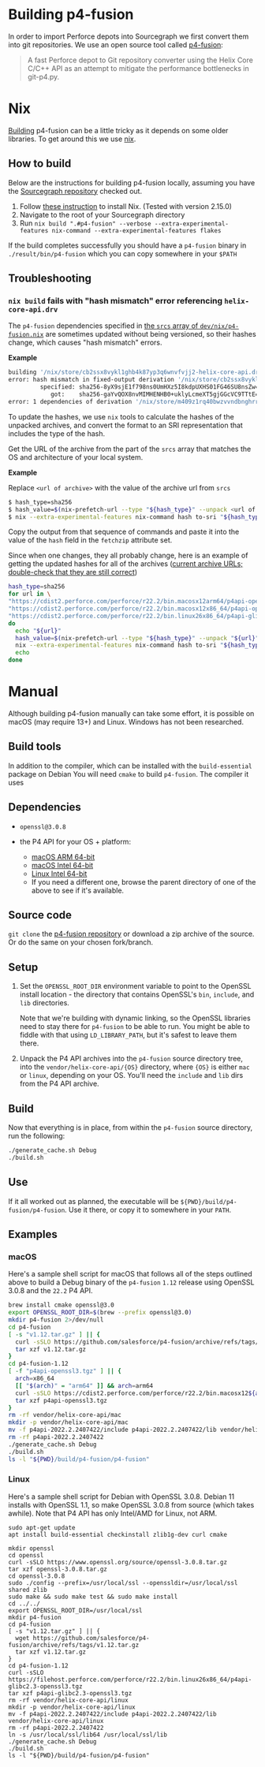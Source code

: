 # Building p4-fusion

In order to import Perforce depots into Sourcegraph we first convert them into git repositories. We use an open source tool called [p4-fusion](https://github.com/salesforce/p4-fusion):

> A fast Perforce depot to Git repository converter using the Helix Core C/C++ API as an attempt to mitigate the performance bottlenecks in git-p4.py.

# Nix

[Building](https://github.com/salesforce/p4-fusion#build) p4-fusion can be a little tricky as it depends on some older libraries. To get around this we use [nix](https://nixos.org).

## How to build

Below are the instructions for building p4-fusion locally, assuming you have the [Sourcegraph repository](https://github.com/sourcegraph/sourcegraph) checked out.

1. Follow [these instruction](https://nixos.org/download.html) to install Nix. (Tested with version 2.15.0)
1. Navigate to the root of your Sourcegraph directory
1. Run `nix build ".#p4-fusion" --verbose --extra-experimental-features nix-command --extra-experimental-features flakes`

If the build completes successfully you should have a `p4-fusion` binary in `./result/bin/p4-fusion` which you can copy somewhere in your `$PATH`

## Troubleshooting

### `nix build` fails with "hash mismatch" error referencing `helix-core-api.drv`

The `p4-fusion` dependencies specified in [the `srcs` array of `dev/nix/p4-fusion.nix`](https://sourcegraph.com/github.com/sourcegraph/sourcegraph@8d513301f8a12f7c7e0b5a66ed20ba14b6679cca/-/blob/dev/nix/p4-fusion.nix?L45-77) are sometimes updated without being versioned, so their hashes change, which causes "hash mismatch" errors.

**Example**

```bash
building '/nix/store/cb2ssx8vykl1ghb4k87yp3q6wnvfvjj2-helix-core-api.drv'...
error: hash mismatch in fixed-output derivation '/nix/store/cb2ssx8vykl1ghb4k87yp3q6wnvfvjj2-helix-core-api.drv':
         specified: sha256-8yX9sjE1f798ns0UmHXz5I8kdpUXHS01FG46SU8nsZw=
            got:    sha256-gaYvQOX8nvMIMHENHB0+uklyLcmeXT5gjGGcVC9TTtE=
error: 1 dependencies of derivation '/nix/store/m409z1rq40bwzvvndbnghrrxm000zd9v-p4-fusion.drv' failed to build
```

To update the hashes, we use `nix` tools to calculate the hashes of the unpacked archives, and convert the format to an SRI representation that includes the type of the hash.

Get the URL of the archive from the part of the `srcs` array that matches the OS and architecture of your local system.

**Example**

Replace `<url of archive>` with the value of the archive url from `srcs`

```bash
$ hash_type=sha256
$ hash_value=$(nix-prefetch-url --type "${hash_type}" --unpack <url of archive>)
$ nix --extra-experimental-features nix-command hash to-sri "${hash_type}:${hash_value}"
```

Copy the output from that sequence of commands and paste it into the value of the `hash` field in the `fetchzip` attribute set.

Since when one changes, they all probably change, here is an example of getting the updated hashes for all of the archives ([current archive URLs; double-check that they are still correct](https://sourcegraph.com/github.com/sourcegraph/sourcegraph/-/blob/dev/nix/p4-fusion.nix))

```bash
hash_type=sha256
for url in \
"https://cdist2.perforce.com/perforce/r22.2/bin.macosx12arm64/p4api-openssl3.tgz" \
"https://cdist2.perforce.com/perforce/r22.2/bin.macosx12x86_64/p4api-openssl3.tgz" \
"https://cdist2.perforce.com/perforce/r22.2/bin.linux26x86_64/p4api-glibc2.3-openssl3.tgz"
do
  echo "${url}"
  hash_value=$(nix-prefetch-url --type "${hash_type}" --unpack "${url}")
  nix --extra-experimental-features nix-command hash to-sri "${hash_type}:${hash_value}"
  echo
done
```

# Manual

Although building p4-fusion manually can take some effort, it is possible on macOS (may require 13+) and Linux. Windows has not been researched.

## Build tools

In addition to the compiler, which can be installed with the `build-essential` package on Debian
You will need `cmake` to build `p4-fusion`. The compiler it uses

## Dependencies

- `openssl@3.0.8`

- the P4 API for your OS + platform:
  - [macOS ARM 64-bit](https://filehost.perforce.com/perforce/r22.2/bin.macosx12arm64/p4api-openssl3.tgz)
  - [macOS Intel 64-bit](https://filehost.perforce.com/perforce/r22.2/bin.macosx12x86_64/p4api-openssl3.tgz)
  - [Linux Intel 64-bit](https://filehost.perforce.com/perforce/r22.2/bin.linux26x86_64/p4api-glibc2.3-openssl3.tgz)
  - If you need a different one, browse the parent directory of one of the above to see if it's available.

## Source code

`git clone` the [p4-fusion repository](https://github/salesforce/p4-fusion) or download a zip archive of the source. Or do the same on your chosen fork/branch.

## Setup

1. Set the `OPENSSL_ROOT_DIR` environment variable to point to the OpenSSL install location - the directory that contains OpenSSL's `bin`, `include`, and `lib` directories.

    Note that we're building with dynamic linking, so the OpenSSL libraries need to stay there for `p4-fusion` to be able to run.
You might be able to fiddle with that using `LD_LIBRARY_PATH`, but it's safest to leave them there.

2. Unpack the P4 API archives into the `p4-fusion` source directory tree, into the `vendor/helix-core-api/{OS}` directory, where `{OS}` is either `mac` or `linux`, depending on your OS. You'll need the `include` and `lib` dirs from the P4 API archive.

## Build

Now that everything is in place, from within the `p4-fusion` source directory, run the following:

```bash
./generate_cache.sh Debug
./build.sh
```

## Use

If it all worked out as planned, the executable will be `${PWD}/build/p4-fusion/p4-fusion`. Use it there, or copy it to somewhere in your `PATH`.

## Examples

### macOS

Here's a sample shell script for macOS that follows all of the steps outlined above to build a Debug binary of the `p4-fusion` `1.12` release using OpenSSL 3.0.8 and the `22.2` P4 API.

```bash
brew install cmake openssl@3.0
export OPENSSL_ROOT_DIR=$(brew --prefix openssl@3.0)
mkdir p4-fusion 2>/dev/null
cd p4-fusion
[ -s "v1.12.tar.gz" ] || {
  curl -sSLO https://github.com/salesforce/p4-fusion/archive/refs/tags/v1.12.tar.gz
  tar xzf v1.12.tar.gz
}
cd p4-fusion-1.12
[ -f "p4api-openssl3.tgz" ] || {
  arch=x86_64
  [[ "$(arch)" = "arm64" ]] && arch=arm64
  curl -sSLO https://cdist2.perforce.com/perforce/r22.2/bin.macosx12${arch}/p4api-openssl3.tgz
  tar xzf p4api-openssl3.tgz
}
rm -rf vendor/helix-core-api/mac
mkdir -p vendor/helix-core-api/mac
mv -f p4api-2022.2.2407422/include p4api-2022.2.2407422/lib vendor/helix-core-api/mac
rm -rf p4api-2022.2.2407422
./generate_cache.sh Debug
./build.sh
ls -l "${PWD}/build/p4-fusion/p4-fusion"
```

### Linux

Here's a sample shell script for Debian with OpenSSL 3.0.8.
Debian 11 installs with OpenSSL 1.1, so make OpenSSL 3.0.8 from source (which takes awhile).
Note that P4 API has only Intel/AMD for Linux, not ARM.

```
sudo apt-get update
apt install build-essential checkinstall zlib1g-dev curl cmake

mkdir openssl
cd openssl
curl -sSLO https://www.openssl.org/source/openssl-3.0.8.tar.gz
tar xzf openssl-3.0.8.tar.gz
cd openssl-3.0.8
sudo ./config --prefix=/usr/local/ssl --openssldir=/usr/local/ssl shared zlib
sudo make && sudo make test && sudo make install
cd ../../
export OPENSSL_ROOT_DIR=/usr/local/ssl
mkdir p4-fusion
cd p4-fusion
[ -s "v1.12.tar.gz" ] || {
  wget https://github.com/salesforce/p4-fusion/archive/refs/tags/v1.12.tar.gz
  tar xzf v1.12.tar.gz
}
cd p4-fusion-1.12
curl -sSLO https://filehost.perforce.com/perforce/r22.2/bin.linux26x86_64/p4api-glibc2.3-openssl3.tgz
tar xzf p4api-glibc2.3-openssl3.tgz
rm -rf vendor/helix-core-api/linux
mkdir -p vendor/helix-core-api/linux
mv -f p4api-2022.2.2407422/include p4api-2022.2.2407422/lib vendor/helix-core-api/linux
rm -rf p4api-2022.2.2407422
ln -s /usr/local/ssl/lib64 /usr/local/ssl/lib
./generate_cache.sh Debug
./build.sh
ls -l "${PWD}/build/p4-fusion/p4-fusion"
```
